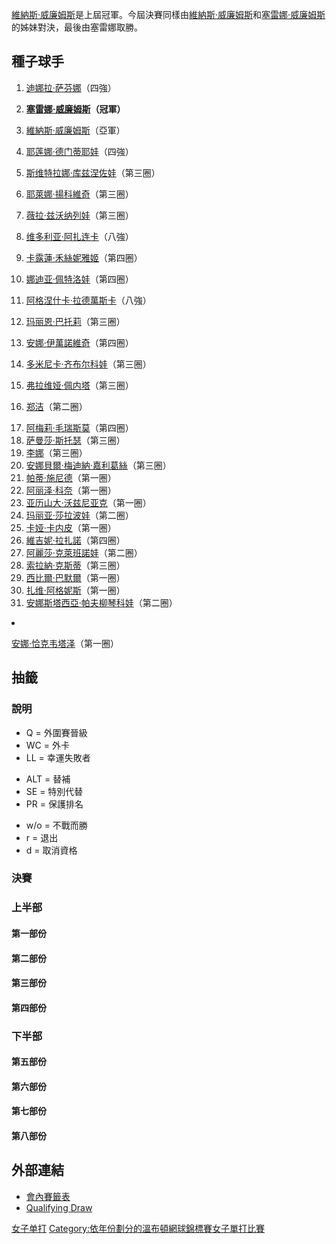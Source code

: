 {{noteTA|T=zh-hans:2009年温布尔登网球锦标赛女子单打比赛;zh-hant:2009年溫布頓網球錦標賽女子單打比賽|G1=Tennis}}
{{main|2009年溫布頓網球錦標賽}}

[[維納斯·威廉姆斯|維納斯·威廉姆斯]]是上屆冠軍。今屆決賽同樣由[[維納斯·威廉姆斯|維納斯·威廉姆斯]]和[[塞雷娜·威廉姆斯|塞雷娜·威廉姆斯]]的姊妹對決，最後由塞雷娜取勝。

== 種子球手 ==
{{col-begin}}
{{col-2}}
# {{flagicon|RUS}} [[迪娜拉·萨芬娜|迪娜拉·萨芬娜]]（四強）
# {{flagicon|USA}} '''[[塞雷娜·威廉姆斯|塞雷娜·威廉姆斯]]（冠軍）'''
# {{flagicon|USA}} [[維納斯·威廉姆斯|維納斯·威廉姆斯]]（亞軍）
# {{flagicon|RUS}} [[耶莲娜·德门蒂耶娃|耶莲娜·德门蒂耶娃]]（四強）
# {{flagicon|RUS}} [[斯维特拉娜·库兹涅佐娃|斯维特拉娜·库兹涅佐娃]]（第三圈）
# {{flagicon|SRB}} [[耶萊娜·揚科維奇|耶萊娜·揚科維奇]]（第三圈）
# {{flagicon|RUS}} [[薇拉·兹沃纳列娃|薇拉·兹沃纳列娃]]（第三圈）
# {{flagicon|BLR}} [[维多利亚·阿扎连卡|维多利亚·阿扎连卡]]（八強）
# {{flagicon|DEN}} [[卡露蓮·禾絲妮雅姬|卡露蓮·禾絲妮雅姬]]（第四圈）
# {{flagicon|RUS}} [[娜迪亚·佩特洛娃|娜迪亚·佩特洛娃]]（第四圈）
# {{flagicon|POL}} [[阿格涅什卡·拉德萬斯卡|阿格涅什卡·拉德萬斯卡]]（八強）
# {{flagicon|FRA}} [[玛丽恩·巴托莉|玛丽恩·巴托莉]]（第三圈）
# {{flagicon|SRB}} [[安娜·伊萬諾維奇|安娜·伊萬諾維奇]]（第四圈）
# {{flagicon|SVK}} [[多米尼卡·齐布尔科娃|多米尼卡·齐布尔科娃]]（第三圈）
# {{flagicon|ITA}} [[弗拉维娅·佩内塔|弗拉维娅·佩内塔]]（第三圈）
# {{flagicon|CHN}} [[郑洁|郑洁]]（第二圈）
{{col-2}}
<ol start="17">
<li> {{flagicon|FRA}} [[阿梅莉·毛瑞斯莫|阿梅莉·毛瑞斯莫]]（第四圈）
<li> {{flagicon|AUS}} [[萨曼莎·斯托瑟|萨曼莎·斯托瑟]]（第三圈）
<li> {{flagicon|CHN}} [[李娜_(网球运动员)|李娜]]（第三圈）
<li> {{flagicon|ESP}} [[安娜貝爾·梅迪納·嘉利葛絲|安娜貝爾·梅迪納·嘉利葛絲]]（第三圈）
<li> {{flagicon|SUI}} [[帕蒂·施尼德|帕蒂·施尼德]]（第一圈）
<li> {{flagicon|FRA}} [[阿丽泽·科奈|阿丽泽·科奈]]（第一圈）
<li> {{flagicon|CAN}} [[亚历山大·沃兹尼亚克|亚历山大·沃兹尼亚克]]（第一圈）
<li> {{flagicon|RUS}} [[玛丽亚·莎拉波娃|玛丽亚·莎拉波娃]]（第二圈）
<li> {{flagicon|EST}} [[卡娅·卡内皮|卡娅·卡内皮]]（第一圈）
<li> {{flagicon|FRA}} [[維吉妮·拉扎諾|維吉妮·拉扎諾]]（第四圈）
<li> {{flagicon|RUS}} [[阿麗莎·克萊班諾娃|阿麗莎·克萊班諾娃]]（第二圈）
<li> {{flagicon|ROU}} [[索拉納·克斯蒂|索拉納·克斯蒂]]（第三圈）
<li> {{flagicon|AUT}} [[西比爾·巴默爾|西比爾·巴默爾]]（第一圈）
<li> {{flagicon|HUN}} [[扎维·阿格妮斯|扎维·阿格妮斯]]（第一圈）
<li> {{flagicon|RUS}} [[安娜斯塔西亞·帕夫柳琴科娃|安娜斯塔西亞·帕夫柳琴科娃]]（第二圈）
<li> {{flagicon|RUS}} [[安娜·恰克韦塔泽|安娜·恰克韦塔泽]]（第一圈）
{{col-end}}

== 抽籤 ==
=== 說明 ===
{{col-begin}}
{{col-3}}
* Q = 外圍賽晉級
* WC = 外卡
* LL = 幸運失敗者
{{col-3}}
* ALT = 替補
* SE = 特別代替
* PR = 保護排名
{{col-3}}
* w/o = 不戰而勝
* r = 退出
* d = 取消資格
{{col-end}}

=== 決賽 ===
{{8TeamBracket-Tennis3
| RD1=八強
| RD2=四強
| RD3=決賽

|team-width=175

| RD1-seed1=1
| RD1-team1='''{{flagicon|RUS}} [[迪娜拉·萨芬娜|萨芬娜]]
| RD1-score1-1=6<sup>5</sup>
| RD1-score1-2='''6
| RD1-score1-3='''6
| RD1-seed2= 
| RD1-team2={{flagicon|GER}} [[萨比娜·利斯基|利斯基]] 
| RD1-score2-1='''7
| RD1-score2-2=4
| RD1-score2-3=1

| RD1-seed3=3
| RD1-team3='''{{flagicon|USA}} [[維納斯·威廉姆斯|V威廉姆斯]]
| RD1-score3-1='''6
| RD1-score3-2='''6
| RD1-score3-3= 
| RD1-seed4=11
| RD1-team4={{flagicon|POL}} [[阿格涅什卡·拉德萬斯卡|拉德萬斯卡]]
| RD1-score4-1=1
| RD1-score4-2=2
| RD1-score4-3= 

| RD1-seed5= 
| RD1-team5={{flagicon|ITA}} [[弗蘭切斯卡·斯基亞沃內|斯齐亚沃尼]]
| RD1-score5-1=2
| RD1-score5-2=2
| RD1-score5-3= 
| RD1-seed6=4
| RD1-team6='''{{flagicon|RUS}} [[耶莲娜·德门蒂耶娃|德门蒂耶娃]]
| RD1-score6-1='''6
| RD1-score6-2='''6
| RD1-score6-3= 

| RD1-seed7=8
| RD1-team7={{flagicon|BLR}} [[维多利亚·阿扎连卡|阿扎连卡]]
| RD1-score7-1=2
| RD1-score7-2=3
| RD1-score7-3= 
| RD1-seed8=2
| RD1-team8='''{{flagicon|USA}} [[塞雷娜·威廉姆斯|S威廉姆斯]]
| RD1-score8-1='''6
| RD1-score8-2='''6
| RD1-score8-3= 

| RD2-seed1=1
| RD2-team1={{flagicon|RUS}} [[迪娜拉·萨芬娜|萨芬娜]]
| RD2-score1-1=1
| RD2-score1-2=0
| RD2-score1-3= 
| RD2-seed2=3
| RD2-team2='''{{flagicon|USA}} [[維納斯·威廉姆斯|V威廉姆斯]]
| RD2-score2-1='''6
| RD2-score2-2='''6
| RD2-score2-3= 

| RD2-seed3=4
| RD2-team3={{flagicon|RUS}} [[耶莲娜·德门蒂耶娃|德门蒂耶娃]]
| RD2-score3-1='''7
| RD2-score3-2=5
| RD2-score3-3=6
| RD2-seed4=2
| RD2-team4='''{{flagicon|USA}} [[塞雷娜·威廉姆斯|S威廉姆斯]]
| RD2-score4-1=6<sup>4</sup>
| RD2-score4-2='''7
| RD2-score4-3='''8

| RD3-seed1=3
| RD3-team1={{flagicon|USA}} [[維納斯·威廉姆斯|V威廉姆斯]]
| RD3-score1-1=6<sup>3</sup>
| RD3-score1-2=2
| RD3-score1-3= 
| RD3-seed2=2
| RD3-team2='''{{flagicon|USA}} [[塞雷娜·威廉姆斯|S威廉姆斯]]
| RD3-score2-1='''7
| RD3-score2-2='''6
| RD3-score2-3= 
}}

=== 上半部 ===
==== 第一部份 ====
{{16TeamBracket-Compact-Tennis3
| RD1=第一圈
| RD2=第二圈
| RD3=第三圈
| RD4=第四圈

| RD1-seed01=1
| RD1-team01='''{{flagicon|RUS}} [[迪娜拉·萨芬娜|萨芬娜]]
| RD1-score01-1='''7
| RD1-score01-2='''6
| RD1-score01-3= 
| RD1-seed02= 
| RD1-team02={{flagicon|ESP}} {{tsl|en|Lourdes Domínguez Lino||L Domínguez Lino}}
| RD1-score02-1=5
| RD1-score02-2=3
| RD1-score02-3= 

| RD1-seed03= 
| RD1-team03={{flagicon|CZE}} [[妮科萊·韋迪紹娃|韋迪紹娃]]
| RD1-score03-1=4
| RD1-score03-2='''7
| RD1-score03-3=4
| RD1-seed04= 
| RD1-team04='''{{flagicon|PAR}} {{tsl|en|Rossana de los Ríos||R de los Ríos}}
| RD1-score04-1='''6
| RD1-score04-2=6<sup>5</sup>
| RD1-score04-3='''6

| RD1-seed05=WC
| RD1-team05='''{{flagicon|GBR}} {{tsl|en|Elena Baltacha||E Baltacha}}
| RD1-score05-1=3
| RD1-score05-2='''6
| RD1-score05-3='''6
| RD1-seed06= 
| RD1-team06={{flagicon|UKR}} [[阿廖娜·邦达连科|邦达连科]]
| RD1-score06-1='''6
| RD1-score06-2=3
| RD1-score06-3=4

| RD1-seed07= 
| RD1-team07='''{{flagicon|BEL}} [[克斯汀·弗利普肯斯|弗利普肯斯]]
| RD1-score07-1='''7
| RD1-score07-2='''6
| RD1-score07-3= 
| RD1-seed08=30
| RD1-team08={{flagicon|HUN}} [[扎维·阿格妮斯|扎维]]
| RD1-score08-1=5
| RD1-score08-2=4
| RD1-score08-3= 

| RD1-seed09=17
| RD1-team09='''{{flagicon|FRA}} [[阿梅莉·毛瑞斯莫|毛瑞斯莫]]
| RD1-score09-1='''6
| RD1-score09-2=4
| RD1-score09-3='''6
| RD1-seed10= 
| RD1-team10={{flagicon|HUN}} [[辛克·美蓮達|美蓮達]]
| RD1-score10-1=1
| RD1-score10-2='''6
| RD1-score10-3=2

| RD1-seed11= 
| RD1-team11='''{{flagicon|SLO}}  [[卡塔琳娜·斯雷博特尼克|斯雷博特尼克]]
| RD1-score11-1=2
| RD1-score11-2='''6
| RD1-score11-3='''6
| RD1-seed12=Q
| RD1-team12={{flagicon|JPN}} [[中村藍子|中村]]
| RD1-score12-1='''6
| RD1-score12-2=3
| RD1-score12-3=3

| RD1-seed13= 
| RD1-team13='''{{flagicon|USA}} [[金久慈|金久慈]]
| RD1-score13-1='''6
| RD1-score13-2='''6
| RD1-score13-3= 
| RD1-seed14= 
| RD1-team14={{flagicon|UKR}} {{tsl|en|Mariya Koryttseva||M Koryttseva}}
| RD1-score14-1=4
| RD1-score14-2=2
| RD1-score14-3= 

| RD1-seed15= 
| RD1-team15={{flagicon|ESP}} {{tsl|en|Nuria Llagostera Vives||N Llagostera Vives}}
| RD1-score15-1='''6
| RD1-score15-2=1
| RD1-score15-3=0
| RD1-seed16=15
| RD1-team16='''{{flagicon|ITA}} [[弗拉维娅·佩内塔|佩内塔]]
| RD1-score16-1=3
| RD1-score16-2='''6
| RD1-score16-3='''6

| RD2-seed01=1
| RD2-team01='''{{flagicon|RUS}} [[迪娜拉·萨芬娜|萨芬娜]]
| RD2-score01-1='''6
| RD2-score01-2='''7
| RD2-score01-3= 
| RD2-seed02= 
| RD2-team02={{flagicon|PAR}} {{tsl|en|Rossana de los Ríos||R de los Ríos}}
| RD2-score02-1=3
| RD2-score02-2=5
| RD2-score02-3= 

| RD2-seed03=WC
| RD2-team03={{flagicon|GBR}} {{tsl|en|Elena Baltacha||E Baltacha}}
| RD2-score03-1=5
| RD2-score03-2=1
| RD2-score03-3= 
| RD2-seed04= 
| RD2-team04='''{{flagicon|BEL}} [[克斯汀·弗利普肯斯|弗利普肯斯]]
| RD2-score04-1='''7
| RD2-score04-2='''6
| RD2-score04-3= 

| RD2-seed05=17
| RD2-team05='''{{flagicon|FRA}} [[阿梅莉·毛瑞斯莫|毛瑞斯莫]]
| RD2-score05-1='''6
| RD2-score05-2='''6
| RD2-score05-3= 
| RD2-seed06= 
| RD2-team06={{flagicon|SLO}}  [[卡塔琳娜·斯雷博特尼克|斯雷博特尼克]]
| RD2-score06-1=3
| RD2-score06-2=3
| RD2-score06-3= 

| RD2-seed07= 
| RD2-team07={{flagicon|USA}} [[金久慈|金久慈]]
| RD2-score07-1=2
| RD2-score07-2=2
| RD2-score07-3= 
| RD2-seed08=15
| RD2-team08='''{{flagicon|ITA}} [[弗拉维娅·佩内塔|佩内塔]]
| RD2-score08-1='''6
| RD2-score08-2='''6
| RD2-score08-3= 

| RD3-seed01=1
| RD3-team01='''{{flagicon|RUS}} [[迪娜拉·萨芬娜|萨芬娜]]
| RD3-score01-1='''7
| RD3-score01-2='''6
| RD3-score01-3= 
| RD3-seed02= 
| RD3-team02={{flagicon|BEL}} [[克斯汀·弗利普肯斯|弗利普肯斯]]
| RD3-score02-1=5
| RD3-score02-2=1
| RD3-score02-3= 

| RD3-seed03=17
| RD3-team03='''{{flagicon|FRA}} [[阿梅莉·毛瑞斯莫|毛瑞斯莫]]
| RD3-score03-1='''7
| RD3-score03-2='''6
| RD3-score03-3= 
| RD3-seed04=15
| RD3-team04={{flagicon|ITA}} [[弗拉维娅·佩内塔|佩内塔]]
| RD3-score04-1=5
| RD3-score04-2=3
| RD3-score04-3= 

| RD4-seed01=1
| RD4-team01='''{{flagicon|RUS}} [[迪娜拉·萨芬娜|萨芬娜]]
| RD4-score01-1=4
| RD4-score01-2='''6
| RD4-score01-3='''6
| RD4-seed02=17
| RD4-team02={{flagicon|FRA}} [[阿梅莉·毛瑞斯莫|毛瑞斯莫]]
| RD4-score02-1='''6
| RD4-score02-2=3
| RD4-score02-3=4
}}

==== 第二部份 ====
{{16TeamBracket-Compact-Tennis3
| RD1=第一圈
| RD2=第二圈
| RD3=第三圈
| RD4=第四圈

| RD1-seed01=9
| RD1-team01='''{{flagicon|DEN}} [[卡露蓮·禾絲妮雅姬|禾絲妮雅姬]] 
| RD1-score01-1=5
| RD1-score01-2='''6
| RD1-score01-3='''6
| RD1-seed02=WC
| RD1-team02={{flagicon|JPN}} [[伊達公子|伊達]]
| RD1-score02-1='''7
| RD1-score02-2=3
| RD1-score02-3=1

| RD1-seed03= 
| RD1-team03={{flagicon|CZE}} [[佩特拉·克維托娃|克維托娃]] 
| RD1-score03-1=4
| RD1-score03-2=4
| RD1-score03-3= 
| RD1-seed04= 
| RD1-team04='''{{flagicon|RUS}} [[玛丽亚·基里连科|基里连科]] 
| RD1-score04-1='''6
| RD1-score04-2='''6
| RD1-score04-3= 

| RD1-seed05=Q
| RD1-team05={{flagicon|ITA}} {{tsl|en|Alberta Brianti||A Brianti}} 
| RD1-score05-1=4
| RD1-score05-2=3
| RD1-score05-3= 
| RD1-seed06= 
| RD1-team06={{flagicon|ITA}} [[塔蒂亞娜·加爾賓|加爾賓]] 
| RD1-score06-1='''6
| RD1-score06-2='''6
| RD1-score06-3= 

| RD1-seed07= 
| RD1-team07={{flagicon|POL}} {{tsl|en|Marta Domachowska||M Domachowska}} 
| RD1-score07-1='''6
| RD1-score07-2=3
| RD1-score07-3=4
| RD1-seed08=20
| RD1-team08='''{{flagicon|ESP}} [[安娜貝爾·梅迪納·嘉利葛絲|梅迪納·嘉利葛絲]] 
| RD1-score08-1=3
| RD1-score08-2='''6
| RD1-score08-3='''6

| RD1-seed09=32
| RD1-team09={{flagicon|RUS}} [[安娜·恰克韦塔泽|恰克韦塔泽]] 
| RD1-score09-1='''6
| RD1-score09-2=6<sup>4</sup>
| RD1-score09-3=2
| RD1-seed10= 
| RD1-team10='''{{flagicon|GER}} [[薩比娜·利斯基|利斯基]] 
| RD1-score10-1=4
| RD1-score10-2='''7
| RD1-score10-3='''6

| RD1-seed11= 
| RD1-team11='''{{flagicon|AUT}} [[派翠西亞·麥耶·阿赫萊特訥|麥耶]] 
| RD1-score11-1='''7
| RD1-score11-2='''6
| RD1-score11-3= 
| RD1-seed12= 
| RD1-team12={{flagicon|GBR}} {{tsl|en|Anne Keothavong||A Keothavong}} 
| RD1-score12-1=5
| RD1-score12-2=2
| RD1-score12-3= 

| RD1-seed13= 
| RD1-team13='''{{flagicon|FRA}} [[保琳·巴曼迪耶|巴曼迪耶]] 
| RD1-score13-1='''6
| RD1-score13-2=1
| RD1-score13-3='''6
| RD1-seed14= 
| RD1-team14={{flagicon|UZB}} {{tsl|en|Akgul Amanmuradova||A Amanmuradova}} 
| RD1-score14-1=4
| RD1-score14-2='''6
| RD1-score14-3=3

| RD1-seed15= 
| RD1-team15={{flagicon|JPN}} [[森上亞希子|森上]] 
| RD1-score15-1=3
| RD1-score15-2=6<sup>1</sup>
| RD1-score15-3= 
| RD1-seed16=5
| RD1-team16='''{{flagicon|RUS}} [[斯维特拉娜·库兹涅佐娃|库兹涅佐娃]] 
| RD1-score16-1='''6
| RD1-score16-2='''7
| RD1-score16-3= 

| RD2-seed01=9
| RD2-team01='''{{flagicon|DEN}} [[卡露蓮·禾絲妮雅姬|禾絲妮雅姬]] 
| RD2-score01-1='''6
| RD2-score01-2='''6
| RD2-score01-3= 
| RD2-seed02= 
| RD2-team02={{flagicon|RUS}} [[玛丽亚·基里连科|基里连科]] 
| RD2-score02-1=0
| RD2-score02-2=4
| RD2-score02-3= 

| RD2-seed03= 
| RD2-team03={{flagicon|ITA}} [[塔蒂亞娜·加爾賓|加爾賓]]
| RD2-score03-1=6<sup>5</sup>
| RD2-score03-2=3
| RD2-score03-3= 
| RD2-seed04=20
| RD2-team04='''{{flagicon|ESP}} [[安娜貝爾·梅迪納·嘉利葛絲|梅迪納·嘉利葛絲]] 
| RD2-score04-1='''7
| RD2-score04-2='''6
| RD2-score04-3= 

| RD2-seed05= 
| RD2-team05=''' {{flagicon|GER}} [[薩比娜·利斯基|利斯基]] 
| RD2-score05-1='''6
| RD2-score05-2='''6
| RD2-score05-3= 
| RD2-seed06= 
| RD2-team06={{flagicon|AUT}} [[派翠西亞·麥耶·阿赫萊特訥|麥耶]] 
| RD2-score06-1=2
| RD2-score06-2=4
| RD2-score06-3= 

| RD2-seed07= 
| RD2-team07={{flagicon|FRA}} [[保琳·巴曼迪耶|巴曼迪耶]] 
| RD2-score07-1=1
| RD2-score07-2=3
| RD2-score07-3= 
| RD2-seed08=5
| RD2-team08='''{{flagicon|RUS}} [[斯维特拉娜·库兹涅佐娃|库兹涅佐娃]] 
| RD2-score08-1='''6
| RD2-score08-2='''6
| RD2-score08-3= 

| RD3-seed01=9
| RD3-team01='''{{flagicon|DEN}} [[卡露蓮·禾絲妮雅姬|禾絲妮雅姬]] 
| RD3-score01-1='''6
| RD3-score01-2='''6
| RD3-score01-3= 
| RD3-seed02=20
| RD3-team02={{flagicon|ESP}} [[安娜貝爾·梅迪納·嘉利葛絲|梅迪納·嘉利葛絲]]
| RD3-score02-1=2
| RD3-score02-2=2
| RD3-score02-3= 

| RD3-seed03= 
| RD3-team03='''{{flagicon|GER}} [[薩比娜·利斯基|利斯基]] 
| RD3-score03-1='''6
| RD3-score03-2='''7
| RD3-score03-3= 
| RD3-seed04=5
| RD3-team04={{flagicon|RUS}} [[斯维特拉娜·库兹涅佐娃|库兹涅佐娃]] 
| RD3-score04-1=2
| RD3-score04-2=5
| RD3-score04-3= 

| RD4-seed01=9
| RD4-team01={{flagicon|DEN}} [[卡露蓮·禾絲妮雅姬|禾絲妮雅姬]] 
| RD4-score01-1=4
| RD4-score01-2=4
| RD4-score01-3= 
| RD4-seed02= 
| RD4-team02='''{{flagicon|GER}} [[薩比娜·利斯基|利斯基]] 
| RD4-score02-1='''6
| RD4-score02-2='''6
| RD4-score02-3= 
}}

==== 第三部份 ====
{{16TeamBracket-Compact-Tennis3
| RD1=第一圈
| RD2=第二圈
| RD3=第三圈
| RD4=第四圈

| RD1-seed01=3
| RD1-team01='''{{flagicon|USA}} [[維納斯·威廉姆斯|V威廉姆斯]]
| RD1-score01-1='''6
| RD1-score01-2='''6
| RD1-score01-3= 
| RD1-seed02= 
| RD1-team02={{flagicon|SUI}} [[Stefanie_Voegele|S Voegele]]
| RD1-score02-1=3
| RD1-score02-2=2
| RD1-score02-3= 

| RD1-seed03=Q
| RD1-team03={{flagicon|LAT}} [[Anastasija_Sevastova|A Sevastova]]
| RD1-score03-1=3
| RD1-score03-2=6<sup>5</sup>
| RD1-score03-3= 
| RD1-seed04= 
| RD1-team04='''{{flagicon|UKR}} [[卡捷琳娜·邦达连科|K邦达连科]]
| RD1-score04-1='''6
| RD1-score04-2='''7
| RD1-score04-3= 

| RD1-seed05= 
| RD1-team05='''{{flagicon|RUS}} [[Ekaterina_Makarova|E Makarova]]
| RD1-score05-1='''7
| RD1-score05-2=2
| RD1-score05-3='''6
| RD1-seed06= 
| RD1-team06={{flagicon|CZE}} [[Barbora_Záhlavová-Strýcová|B Záhlavová-Strýcová]]
| RD1-score06-1=5
| RD1-score06-2='''6
| RD1-score06-3=3

| RD1-seed07= 
| RD1-team07='''{{flagicon|ESP}} [[Carla_Suárez_Navarro|C Suárez Navarro]]
| RD1-score07-1=4
| RD1-score07-2='''6
| RD1-score07-3='''6
| RD1-seed08=25
| RD1-team08={{flagicon|EST}} [[Kaia_Kanepi|K Kanepi]]
| RD1-score08-1='''6
| RD1-score08-2=3
| RD1-score08-3=3

| RD1-seed09=18
| RD1-team09='''{{flagicon|AUS}} [[萨曼莎·斯托瑟|斯托瑟]]
| RD1-score09-1='''6
| RD1-score09-2=6<sup>6</sup>
| RD1-score09-3='''6
| RD1-seed10= 
| RD1-team10={{flagicon|USA}} [[Bethanie_Mattek-Sands|B Mattek-Sands]]
| RD1-score10-1=4
| RD1-score10-2='''7
| RD1-score10-3=2

| RD1-seed11= 
| RD1-team11={{flagicon|AUS}} [[耶蓮娜·杜姬|杜姬]]
| RD1-score11-1='''6
| RD1-score11-2=5
| RD1-score11-3=2
| RD1-seed12=Q
| RD1-team12='''{{flagicon|GER}} [[Tatjana_Malek|T Malek]]
| RD1-score12-1=3
| RD1-score12-2='''7
| RD1-score12-3='''6

| RD1-seed13= 
| RD1-team13='''{{flagicon|ITA}} [[Sara_Errani|S Errani]]
| RD1-score13-1='''7
| RD1-score13-2='''6
| RD1-score13-3= 
| RD1-seed14= 
| RD1-team14={{flagicon|CAN}} [[Stéphanie_Dubois|S Dubois]]
| RD1-score14-1=5
| RD1-score14-2=2
| RD1-score14-3= 

| RD1-seed15= 
| RD1-team15={{flagicon|CZE}} [[Lucie_Hradecká|L Hradecká]]
| RD1-score15-1='''7
| RD1-score15-2=2
| RD1-score15-3=6
| RD1-seed16=13
| RD1-team16='''{{flagicon|SRB}} [[安娜·伊萬諾維奇|伊萬諾維奇]]
| RD1-score16-1=5
| RD1-score16-2='''6
| RD1-score16-3='''8

| RD2-seed01=3
| RD2-team01='''{{flagicon|USA}} [[維納斯·威廉姆斯|V威廉姆斯]]
| RD2-score01-1='''6
| RD2-score01-2='''6
| RD2-score01-3= 
| RD2-seed02= 
| RD2-team02={{flagicon|UKR}} [[卡捷琳娜·邦达连科|K邦达连科]]
| RD2-score02-1=3
| RD2-score02-2=2
| RD2-score02-3= 

| RD2-seed03= 
| RD2-team03={{flagicon|RUS}} [[Ekaterina_Makarova|E Makarova]]
| RD2-score03-1=5
| RD2-score03-2='''6
| RD2-score03-3=1
| RD2-seed04= 
| RD2-team04='''{{flagicon|ESP}} [[Carla_Suárez_Navarro|C Suárez Navarro]]
| RD2-score04-1='''7
| RD2-score04-2=4
| RD2-score04-3='''6

| RD2-seed05=18
| RD2-team05='''{{flagicon|AUS}} [[萨曼莎·斯托瑟|斯托瑟]]
| RD2-score05-1=4
| RD2-score05-2='''7
| RD2-score05-3='''6
| RD2-seed06=Q
| RD2-team06={{flagicon|GER}} [[Tatjana_Malek|T Malek]]
| RD2-score06-1='''6
| RD2-score06-2=6<sup>6</sup>
| RD2-score06-3=4

| RD2-seed07= 
| RD2-team07={{flagicon|ITA}} [[Sara_Errani|S Errani]]
| RD2-score07-1=5
| RD2-score07-2=1
| RD2-score07-3= 
| RD2-seed08=13
| RD2-team08='''{{flagicon|SRB}} [[安娜·伊萬諾維奇|伊萬諾維奇]]
| RD2-score08-1='''7
| RD2-score08-2='''6
| RD2-score08-3= 

| RD3-seed01=3
| RD3-team01='''{{flagicon|USA}} [[維納斯·威廉姆斯|V威廉姆斯]]
| RD3-score01-1='''6
| RD3-score01-2='''6
| RD3-score01-3= 
| RD3-seed02= 
| RD3-team02={{flagicon|ESP}} [[Carla_Suárez_Navarro|C Suárez Navarro]]
| RD3-score02-1=0
| RD3-score02-2=4
| RD3-score02-3= 

| RD3-seed03=18
| RD3-team03={{flagicon|AUS}} [[萨曼莎·斯托瑟|斯托瑟]]
| RD3-score03-1=5
| RD3-score03-2=2
| RD3-score03-3= 
| RD3-seed04=13
| RD3-team04='''{{flagicon|SRB}} [[安娜·伊萬諾維奇|伊萬諾維奇]]
| RD3-score04-1='''7
| RD3-score04-2='''6
| RD3-score04-3= 

| RD4-seed01=3
| RD4-team01='''{{flagicon|USA}} [[維納斯·威廉姆斯|V威廉姆斯]]
| RD4-score01-1='''6
| RD4-score01-2=0
| RD4-score01-3= 
| RD4-seed02=13
| RD4-team02={{flagicon|SRB}} [[安娜·伊萬諾維奇|伊萬諾維奇]]
| RD4-score02-1=1
| RD4-score02-2=1
| RD4-score02-3=r
}}

==== 第四部份 ====
{{16TeamBracket-Compact-Tennis3
| RD1=第一圈
| RD2=第二圈
| RD3=第三圈
| RD4=第四圈

| RD1-seed01=11
| RD1-team01='''{{flagicon|POL}} [[阿格涅什卡·拉德萬斯卡|拉德萬斯卡]]
| RD1-score01-1='''7
| RD1-score01-2='''6
| RD1-score01-3= 
| RD1-seed02= 
| RD1-team02={{flagicon|ESP}} [[María_José_Martínez_Sánchez|MJ Martínez Sánchez]]
| RD1-score02-1=5
| RD1-score02-2=1
| RD1-score02-3= 

| RD1-seed03=WC
| RD1-team03={{flagicon|USA}} [[Alexa_Glatch|A Glatch]]
| RD1-score03-1=4
| RD1-score03-2='''6
| RD1-score03-3=4
| RD1-seed04= 
| RD1-team04='''{{flagicon|CHN}} [[彭帅|彭]]
| RD1-score04-1='''6
| RD1-score04-2=2
| RD1-score04-3='''6

| RD1-seed05= 
| RD1-team05='''{{flagicon|BLR}} [[Olga_Govortsova|O Govortsova]]
| RD1-score05-1=4
| RD1-score05-2='''6
| RD1-score05-3='''6
| RD1-seed06= 
| RD1-team06={{flagicon|UKR}} [[Tatiana_Perebiynis|T Perebiynis]]
| RD1-score06-1='''6
| RD1-score06-2=3
| RD1-score06-3=4

| RD1-seed07= 
| RD1-team07={{flagicon|KAZ}} [[Galina_Voskoboeva|G Voskoboeva]]
| RD1-score07-1=6<sup>5</sup>
| RD1-score07-2=0
| RD1-score07-3= 
| RD1-seed08=19
| RD1-team08='''{{flagicon|CHN}} [[李娜_(网球运动员)|李]]
| RD1-score08-1='''7
| RD1-score08-2='''6
| RD1-score08-3= 

| RD1-seed09=29
| RD1-team09={{flagicon|AUT}} [[西比爾·巴默爾|巴默爾]]
| RD1-score09-1='''6
| RD1-score09-2=4
| RD1-score09-3=2
| RD1-seed10=Q
| RD1-team10='''{{flagicon|USA}} [[Melanie_Oudin|M Oudin]]
| RD1-score10-1=4
| RD1-score10-2='''6
| RD1-score10-3='''6

| RD1-seed11= 
| RD1-team11={{flagicon|ROU}} [[Monica_Niculescu|M Niculescu]]
| RD1-score11-1=1
| RD1-score11-2=0
| RD1-score11-3= 
| RD1-seed12= 
| RD1-team12='''{{flagicon|KAZ}} [[Yaroslava_Shvedova|Y Shvedova]]
| RD1-score12-1='''6
| RD1-score12-2='''6
| RD1-score12-3= 

| RD1-seed13=WC
| RD1-team13={{flagicon|GBR}} [[凱蒂·奧拜恩|奧拜恩]]
| RD1-score13-1=2
| RD1-score13-2='''7
| RD1-score13-3=4
| RD1-seed14= 
| RD1-team14='''{{flagicon|CZE}} [[Iveta_Benešová|I Benešová]]
| RD1-score14-1='''6
| RD1-score14-2=5
| RD1-score14-3='''6

| RD1-seed15= 
| RD1-team15={{flagicon|GER}} [[Julia_Görges|J Görges]]
| RD1-score15-1=4
| RD1-score15-2=6<sup>0</sup>
| RD1-score15-3= 
| RD1-seed16=6
| RD1-team16='''{{flagicon|SRB}} [[耶萊娜·揚科維奇|揚科維奇]]
| RD1-score16-1='''6
| RD1-score16-2='''7
| RD1-score16-3= 

| RD2-seed01=11
| RD2-team01='''{{flagicon|POL}} [[阿格涅什卡·拉德萬斯卡|拉德萬斯卡]]
| RD2-score01-1='''6
| RD2-score01-2=6<sup>6</sup>
| RD2-score01-3='''9
| RD2-seed02= 
| RD2-team02={{flagicon|CHN}} [[彭帅|彭]]
| RD2-score02-1=2
| RD2-score02-2='''7
| RD2-score02-3=7

| RD2-seed03= 
| RD2-team03={{flagicon|BLR}} [[Olga_Govortsova|O Govortsova]]
| RD2-score03-1=4
| RD2-score03-2=2
| RD2-score03-3= 
| RD2-seed04=19
| RD2-team04='''{{flagicon|CHN}} [[李娜_(网球运动员)|李]]
| RD2-score04-1='''6
| RD2-score04-2='''6
| RD2-score04-3= 

| RD2-seed05=Q
| RD2-team05='''{{flagicon|USA}} [[Melanie_Oudin|M Oudin]]
| RD2-score05-1=3
| RD2-score05-2='''6
| RD2-score05-3='''6
| RD2-seed06= 
| RD2-team06={{flagicon|KAZ}} [[Yaroslava_Shvedova|Y Shvedova]]
| RD2-score06-1='''6
| RD2-score06-2=2
| RD2-score06-3=4

| RD2-seed07= 
| RD2-team07={{flagicon|CZE}} [[Iveta_Benešová|I Benešová]]
| RD2-score07-1=1
| RD2-score07-2=3
| RD2-score07-3= 
| RD2-seed08=6
| RD2-team08='''{{flagicon|SRB}} [[耶萊娜·揚科維奇|揚科維奇]]
| RD2-score08-1='''6
| RD2-score08-2='''6;
| RD2-score08-3= 

| RD3-seed01=11
| RD3-team01='''{{flagicon|POL}} [[阿格涅什卡·拉德萬斯卡|拉德萬斯卡]]
| RD3-score01-1='''6
| RD3-score01-2='''7
| RD3-score01-3= 
| RD3-seed02= 19
| RD3-team02={{flagicon|CHN}} [[李娜_(网球运动员)|李]]
| RD3-score02-1=4
| RD3-score02-2=5
| RD3-score02-3= 

| RD3-seed03=Q
| RD3-team03='''{{flagicon|USA}} [[Melanie_Oudin|M Oudin]]
| RD3-score03-1=6<sup>8</sup>
| RD3-score03-2='''7
| RD3-score03-3='''6
| RD3-seed04=6
| RD3-team04={{flagicon|SRB}} [[耶萊娜·揚科維奇|揚科維奇]]
| RD3-score04-1='''7
| RD3-score04-2=5
| RD3-score04-3=2

| RD4-seed01=11
| RD4-team01='''{{flagicon|POL}} [[阿格涅什卡·拉德萬斯卡|拉德萬斯卡]]
| RD4-score01-1='''6
| RD4-score01-2='''7
| RD4-score01-3= 
| RD4-seed02=Q
| RD4-team02={{flagicon|USA}} [[Melanie_Oudin|M Oudin]]
| RD4-score02-1=4
| RD4-score02-2=5
| RD4-score02-3= 
}}

=== 下半部 ===
==== 第五部份 ====
{{16TeamBracket-Compact-Tennis3
| RD1=第一圈
| RD2=第二圈
| RD3=第三圈
| RD4=第四圈          

| RD1-seed01=7
| RD1-team01='''{{flagicon|RUS}} [[薇拉·兹沃纳列娃|兹沃纳列娃]]
| RD1-score01-1='''7
| RD1-score01-2=4
| RD1-score01-3='''6
| RD1-seed02=WC
| RD1-team02={{flagicon|GBR}} [[Georgie_Stoop|G Stoop]]
| RD1-score02-1=6<sup>0</sup>
| RD1-score02-2='''6
| RD1-score02-3=4

| RD1-seed03=WC
| RD1-team03={{flagicon|GBR}} [[Melanie_South|M South]]
| RD1-score03-1=5
| RD1-score03-2=6<sup>5</sup>
| RD1-score03-3= 
| RD1-seed04= 
| RD1-team04='''{{flagicon|FRA}} [[Mathilde_Johansson|M Johansson]]
| RD1-score04-1='''7
| RD1-score04-2='''7
| RD1-score04-3=            

| RD1-seed05= 
| RD1-team05='''{{flagicon|USA}} [[Jill_Craybas|J Craybas]]
| RD1-score05-1='''6
| RD1-score05-2='''7
| RD1-score05-3= 
| RD1-seed06= 
| RD1-team06={{flagicon|BUL}} [[Tsvetana_Pironkova|T Pironkova]]
| RD1-score06-1=4
| RD1-score06-2=5
| RD1-score06-3=      

| RD1-seed07= 
| RD1-team07={{flagicon|AUT}} [[達美拉·柏絲克|柏絲克]]
| RD1-score07-1=0
| RD1-score07-2=1
| RD1-score07-3=r
| RD1-seed08=26
| RD1-team08='''{{flagicon|FRA}} [[Virginie_Razzano|V Razzano]]
| RD1-score08-1='''6
| RD1-score08-2=3
| RD1-score08-3= 

| RD1-seed09=23
| RD1-team09={{flagicon|CAN}} [[亚历山大·沃兹尼亚克|沃兹尼亚克]]
| RD1-score09-1='''6
| RD1-score09-2=4
| RD1-score09-3=4
| RD1-seed10= 
| RD1-team10='''{{flagicon|ITA}} [[Francesca_Schiavone|F Schiavone]]
| RD1-score10-1=4
| RD1-score10-2='''6
| RD1-score10-3='''6

| RD1-seed11=WC
| RD1-team11='''{{flagicon|POR}} [[米雪·拉莎·迪·比圖|拉莎·迪·比圖]]
| RD1-score11-1='''6
| RD1-score11-2='''7
| RD1-score11-3= 
| RD1-seed12=Q
| RD1-team12={{flagicon|CZE}} [[Klára_Zakopalová|K Zakopalová]]
| RD1-score12-1=2
| RD1-score12-2=5
| RD1-score12-3= 

| RD1-seed13= 
| RD1-team13='''{{flagicon|SUI}} [[Timea_Bacsinszky|T Bacsinszky]]
| RD1-score13-1='''6
| RD1-score13-2=4
| RD1-score13-3='''8
| RD1-seed14=Q
| RD1-team14={{flagicon|RUS}} [[Vesna_Manasieva|V Manasieva]]
| RD1-score14-1=1
| RD1-score14-2='''6
| RD1-score14-3=6

| RD1-seed15= 
| RD1-team15={{flagicon|TPE}} [[詹詠然|詹]]
| RD1-score15-1=0
| RD1-score15-2=0
| RD1-score15-3= 
| RD1-seed16=12
| RD1-team16='''{{flagicon|FRA}} [[玛丽恩·巴托莉|巴托莉]]
| RD1-score16-1='''6
| RD1-score16-2='''6
| RD1-score16-3= 

| RD2-seed01=7
| RD2-team01='''{{flagicon|RUS}} [[薇拉·兹沃纳列娃|兹沃纳列娃]]
| RD2-score01-1='''6
| RD2-score01-2='''6
| RD2-score01-3= 
| RD2-seed02= 
| RD2-team02={{flagicon|FRA}} [[Mathilde_Johansson|M Johansson]]
| RD2-score02-1=1
| RD2-score02-2=3
| RD2-score02-3= 

| RD2-seed03= 
| RD2-team03={{flagicon|USA}} [[Jill_Craybas|J Craybas]]
| RD2-score03-1=3
| RD2-score03-2=0
| RD2-score03-3= 
| RD2-seed04=26
| RD2-team04='''{{flagicon|FRA}} [[Virginie_Razzano|V Razzano]]
| RD2-score04-1='''6
| RD2-score04-2='''6
| RD2-score04-3= 

| RD2-seed05= 
| RD2-team05='''{{flagicon|ITA}} [[Francesca_Schiavone|F Schiavone]]
| RD2-score05-1='''7
| RD2-score05-2='''7
| RD2-score05-3= 
| RD2-seed06=WC
| RD2-team06={{flagicon|POR}} [[米雪·拉莎·迪·比圖|拉莎·迪·比圖]]
| RD2-score06-1=6<sup>2</sup>
| RD2-score06-2=6<sup>4</sup>
| RD2-score06-3= 

| RD2-seed07= 
| RD2-team07={{flagicon|SUI}} [[Timea_Bacsinszky|T Bacsinszky]]
| RD2-score07-1=5
| RD2-score07-2=1
| RD2-score07-3= 
| RD2-seed08=12
| RD2-team08='''{{flagicon|FRA}} [[玛丽恩·巴托莉|巴托莉]]
| RD2-score08-1='''7
| RD2-score08-2='''6
| RD2-score08-3= 

| RD3-seed01=7
| RD3-team01={{flagicon|RUS}} [[薇拉·兹沃纳列娃|兹沃纳列娃]]
| RD3-score01-1= 
| RD3-score01-2= 
| RD3-score01-3= 
| RD3-seed02=26
| RD3-team02='''{{flagicon|FRA}} [[Virginie_Razzano|V Razzano]]
| RD3-score02-1=w/o
| RD3-score02-2= 
| RD3-score02-3= 

| RD3-seed03= 
| RD3-team03='''{{flagicon|ITA}} [[Francesca_Schiavone|F Schiavone]]
| RD3-score03-1='''7
| RD3-score03-2='''6
| RD3-score03-3= 
| RD3-seed04=12
| RD3-team04={{flagicon|FRA}} [[玛丽恩·巴托莉|巴托莉]]
| RD3-score04-1=6<sup>5</sup>
| RD3-score04-2=0
| RD3-score04-3= 

| RD4-seed01=26
| RD4-team01={{flagicon|FRA}} [[Virginie_Razzano|V Razzano]]
| RD4-score01-1=2
| RD4-score01-2=6<sup>1</sup>
| RD4-score01-3= 
| RD4-seed02= 
| RD4-team02='''{{flagicon|ITA}} [[Francesca_Schiavone|F Schiavone]]
| RD4-score02-1='''6
| RD4-score02-2='''7
| RD4-score02-3= 
}}

==== 第六部份 ====
{{16TeamBracket-Compact-Tennis3
| RD1=第一圈
| RD2=第二圈
| RD3=第三圈
| RD4=第四圈          

| RD1-seed01=14
| RD1-team01='''{{flagicon|SVK}} [[多米尼卡·齐布尔科娃|齐布尔科娃]]
| RD1-score01-1='''6
| RD1-score01-2=3
| RD1-score01-3='''6
| RD1-seed02= 
| RD1-team02={{flagicon|FRA}} [[Julie_Coin|J Coin]]
| RD1-score02-1=4
| RD1-score02-2='''6
| RD1-score02-3=3

| RD1-seed03= 
| RD1-team03={{flagicon|SLO}} [[Masa_Zec_Peskiric|M Zec Peskiric]]
| RD1-score03-1=3
| RD1-score03-2=3
| RD1-score03-3= 
| RD1-seed04= 
| RD1-team04='''{{flagicon|POL}} [[Urszula_Radwańska|U Radwańska]]
| RD1-score04-1='''6
| RD1-score04-2='''6
| RD1-score04-3= 

| RD1-seed05= 
| RD1-team05={{flagicon|BEL}} [[Yanina_Wickmayer|Y Wickmayer]]
| RD1-score05-1=1
| RD1-score05-2=1
| RD1-score05-3= 
| RD1-seed06= 
| RD1-team06='''{{flagicon|RUS}} [[艾蓮娜·費絲蓮娜|費絲蓮娜]]
| RD1-score06-1='''6
| RD1-score06-2='''6
| RD1-score06-3= 

| RD1-seed07= 
| RD1-team07='''{{flagicon|RUS}} [[菲娜·杜舒芬娜|杜舒芬娜]]
| RD1-score07-1=3
| RD1-score07-2='''6
| RD1-score07-3='''6
| RD1-seed08=22
| RD1-team08={{flagicon|FRA}} [[阿丽泽·科奈|科奈]]
| RD1-score08-1='''6
| RD1-score08-2=0
| RD1-score08-3=4          

| RD1-seed09=27
| RD1-team09='''{{flagicon|RUS}} [[Alisa_Kleybanova|A Kleybanova]]
| RD1-score09-1='''6
| RD1-score09-2='''7
| RD1-score09-3= 
| RD1-seed10=Q
| RD1-team10={{flagicon|KAZ}} [[Sesil_Karatantcheva|S Karatantcheva]]
| RD1-score10-1=2
| RD1-score10-2=5
| RD1-score10-3= 

| RD1-seed11= 
| RD1-team11={{flagicon|CRO}} [[Karolina_Šprem|K Šprem]]
| RD1-score11-1='''6
| RD1-score11-2=5
| RD1-score11-3=3
| RD1-seed12=Q
| RD1-team12='''{{flagicon|RUS}} [[Regina_Kulikova|R Kulikova]]
| RD1-score12-1=4
| RD1-score12-2='''7
| RD1-score12-3='''6
 
| RD1-seed13= 
| RD1-team13='''{{flagicon|FRA}} [[Aravane_Rezaï|A Rezaï]]
| RD1-score13-1='''6
| RD1-score13-2='''6
| RD1-score13-3= 
| RD1-seed14= 
| RD1-team14={{flagicon|JPN}} [[森田步美|森田]]
| RD1-score14-1=2
| RD1-score14-2=2
| RD1-score14-3= 

| RD1-seed15= 
| RD1-team15={{flagicon|RUS}} [[Alla_Kudryavtseva|A Kudryavtseva]]
| RD1-score15-1=4
| RD1-score15-2=1
| RD1-score15-3= 
| RD1-seed16=4
| RD1-team16='''{{flagicon|RUS}} [[耶莲娜·德门蒂耶娃|德门蒂耶娃]]
| RD1-score16-1='''6
| RD1-score16-2='''6
| RD1-score16-3= 

| RD2-seed01=14
| RD2-team01='''{{flagicon|SVK}} [[多米尼卡·齐布尔科娃|齐布尔科娃]]
| RD2-score01-1='''6
| RD2-score01-2='''6
| RD2-score01-3= 
| RD2-seed02= 
| RD2-team02={{flagicon|POL}} [[Urszula_Radwańska|U Radwańska]]
| RD2-score02-1=2
| RD2-score02-2=4
| RD2-score02-3= 

| RD2-seed03= 
| RD2-team03='''{{flagicon|RUS}} [[艾蓮娜·費絲蓮娜|費絲蓮娜]]
| RD2-score03-1='''6
| RD2-score03-2='''6
| RD2-score03-3= 
| RD2-seed04= 
| RD2-team04={{flagicon|RUS}} [[菲娜·杜舒芬娜|杜舒芬娜]]
| RD2-score04-1=3
| RD2-score04-2=4
| RD2-score04-3= 

| RD2-seed05=27
| RD2-team05={{flagicon|RUS}} [[Alisa_Kleybanova|A Kleybanova]]
| RD2-score05-1='''6
| RD2-score05-2=4
| RD2-score05-3=1
| RD2-seed06=Q
| RD2-team06='''{{flagicon|RUS}} [[Regina_Kulikova|R Kulikova]]
| RD2-score06-1=0
| RD2-score06-2='''6
| RD2-score06-3='''6

| RD2-seed07= 
| RD2-team07={{flagicon|FRA}} [[Aravane_Rezaï|A Rezaï]]
| RD2-score07-1=1
| RD2-score07-2=3
| RD2-score07-3= 
| RD2-seed08=4
| RD2-team08='''{{flagicon|RUS}} [[耶莲娜·德门蒂耶娃|德门蒂耶娃]]
| RD2-score08-1='''6
| RD2-score08-2='''6
| RD2-score08-3= 

| RD3-seed01=14
| RD3-team01={{flagicon|SVK}} [[多米尼卡·齐布尔科娃|齐布尔科娃]];
| RD3-score01-1=5
| RD3-score01-2='''6
| RD3-score01-3=4
| RD3-seed02= 
| RD3-team02='''{{flagicon|RUS}} [[艾蓮娜·費絲蓮娜|費絲蓮娜]]
| RD3-score02-1='''7
| RD3-score02-2=4
| RD3-score02-3='''6

| RD3-seed03=Q
| RD3-team03={{flagicon|RUS}} [[Regina_Kulikova|R Kulikova]]
| RD3-score03-1=1
| RD3-score03-2=2
| RD3-score03-3= 
| RD3-seed04=4
| RD3-team04='''{{flagicon|RUS}} [[耶莲娜·德门蒂耶娃|德门蒂耶娃]]
| RD3-score04-1='''6
| RD3-score04-2='''6
| RD3-score04-3= 

| RD4-seed01= 
| RD4-team01={{flagicon|RUS}} [[艾蓮娜·費絲蓮娜|費絲蓮娜]]
| RD4-score01-1=1
| RD4-score01-2=3
| RD4-score01-3= 
| RD4-seed02=4
| RD4-team02='''{{flagicon|RUS}} [[耶莲娜·德门蒂耶娃|德门蒂耶娃]]
| RD4-score02-1='''6
| RD4-score02-2='''6
| RD4-score02-3= 
}}

==== 第七部份 ====
{{16TeamBracket-Compact-Tennis3
| RD1=第一圈
| RD2=第二圈
| RD3=第三圈
| RD4=第四圈
          
| RD1-seed01=8
| RD1-team01='''{{flagicon|BLR}} [[维多利亚·阿扎连卡|阿扎连卡]]
| RD1-score01-1='''6
| RD1-score01-2= 
| RD1-score01-3= 
| RD1-seed02= 
| RD1-team02={{flagicon|FRA}} [[Séverine_Brémond|S Brémond Beltrame]]
| RD1-score02-1=2
| RD1-score02-2=r
| RD1-score02-3= 

| RD1-seed03= 
| RD1-team03={{flagicon|FRA}} [[纳塔莉·德希|德希]]
| RD1-score03-1='''6
| RD1-score03-2=6<sup>0</sup>
| RD1-score03-3=2
| RD1-seed04= 
| RD1-team04='''{{flagicon|ROU}} [[Ioana_Raluca_Olaru|IR Olaru]]
| RD1-score04-1=1
| RD1-score04-2='''7
| RD1-score04-3='''6

| RD1-seed05= 
| RD1-team05={{flagicon|GER}} [[安娜·蓮娜·歌恩菲特|歌恩菲特]]
| RD1-score05-1=2
| RD1-score05-2='''6
| RD1-score05-3=2
| RD1-seed06= 
| RD1-team06='''{{flagicon|IND}} [[萨尼娅·米尔扎|米尔扎]]
| RD1-score06-1='''6
| RD1-score06-2=2
| RD1-score06-3='''6

| RD1-seed07= 
| RD1-team07={{flagicon|ROU}} [[Edina_Gallovits|E Gallovits]]
| RD1-score07-1=5
| RD1-score07-2=1
| RD1-score07-3= 
| RD1-seed08=28
| RD1-team08='''{{flagicon|ROU}} [[Sorana_Cîrstea|S Cîrstea]]
| RD1-score08-1='''7
| RD1-score08-2='''6
| RD1-score08-3= 

| RD1-seed09=24
| RD1-team09='''{{flagicon|RUS}} [[玛丽亚·莎拉波娃|莎拉波娃]]
| RD1-score09-1='''7
| RD1-score09-2='''6
| RD1-score09-3= 
| RD1-seed10=Q
| RD1-team10={{flagicon|UKR}} [[Viktoriya_Kutuzova|V Kutuzova]]
| RD1-score10-1=5
| RD1-score10-2=4
| RD1-score10-3= 

| RD1-seed11= 
| RD1-team11='''{{flagicon|ARG}} [[姬絲拉·杜高|杜高]]
| RD1-score11-1='''6
| RD1-score11-2='''7
| RD1-score11-3= 
| RD1-seed12= 
| RD1-team12={{flagicon|FRA}} [[Stéphanie_Foretz|S Foretz]]
| RD1-score12-1=3
| RD1-score12-2=5
| RD1-score12-3=  

| RD1-seed13= 
| RD1-team13={{flagicon|ITA}} [[Maria_Elena_Camerin|ME Camerin]]
| RD1-score13-1=2
| RD1-score13-2=6<sup>3</sup>
| RD1-score13-3= 
| RD1-seed14= 
| RD1-team14='''{{flagicon|ISR}} [[Shahar_Peer|S Peer]]
| RD1-score14-1='''6
| RD1-score14-2='''7
| RD1-score14-3= 

| RD1-seed15= 
| RD1-team15={{flagicon|BLR}} [[Anastasiya_Yakimova|A Yakimova]]
| RD1-score15-1=1
| RD1-score15-2=1
| RD1-score15-3= 
| RD1-seed16=10
| RD1-team16='''{{flagicon|RUS}} [[娜迪亚·佩特洛娃|佩特洛娃]]
| RD1-score16-1='''6
| RD1-score16-2='''6
| RD1-score16-3= 

| RD2-seed01=8
| RD2-team01='''{{flagicon|BLR}} [[维多利亚·阿扎连卡|阿扎连卡]]
| RD2-score01-1='''6
| RD2-score01-2='''6
| RD2-score01-3= 
| RD2-seed02= 
| RD2-team02={{flagicon|ROU}} [[Ioana_Raluca_Olaru|IR Olaru]]
| RD2-score02-1=0
| RD2-score02-2=0
| RD2-score02-3= 

| RD2-seed03= 
| RD2-team03={{flagicon|IND}} [[萨尼娅·米尔扎|米尔扎]]
| RD2-score03-1=4
| RD2-score03-2=4
| RD2-score03-3= 
| RD2-seed04=28
| RD2-team04='''{{flagicon|ROU}} [[Sorana_Cîrstea|S Cîrstea]]
| RD2-score04-1='''6
| RD2-score04-2='''6
| RD2-score04-3= 

| RD2-seed05=24
| RD2-team05={{flagicon|RUS}} [[玛丽亚·莎拉波娃|莎拉波娃]]
| RD2-score05-1=2
| RD2-score05-2='''6
| RD2-score05-3=4
| RD2-seed06= 
| RD2-team06='''{{flagicon|ARG}} [[姬絲拉·杜高|杜高]]
| RD2-score06-1='''6
| RD2-score06-2=3
| RD2-score06-3='''6

| RD2-seed07= 
| RD2-team07={{flagicon|ISR}} [[Shahar_Peer|S Peer]]
| RD2-score07-1=3
| RD2-score07-2=2
| RD2-score07-3= 
| RD2-seed08=10
| RD2-team08='''{{flagicon|RUS}} [[娜迪亚·佩特洛娃|佩特洛娃]]
| RD2-score08-1='''6
| RD2-score08-2='''6
| RD2-score08-3= 

| RD3-seed01=8
| RD3-team01=''' {{flagicon|BLR}} [[维多利亚·阿扎连卡|阿扎连卡]]
| RD3-score01-1='''7
| RD3-score01-2='''6
| RD3-score01-3= 
| RD3-seed02=28
| RD3-team02={{flagicon|ROU}} [[Sorana_Cîrstea|S Cîrstea]]
| RD3-score02-1=6<sup>2</sup>
| RD3-score02-2=3
| RD3-score02-3= 

| RD3-seed03= 
| RD3-team03={{flagicon|ARG}} [[姬絲拉·杜高|杜高]]
| RD3-score03-1='''6
| RD3-score03-2=3
| RD3-score03-3=4
| RD3-seed04=10
| RD3-team04='''{{flagicon|RUS}} [[娜迪亚·佩特洛娃|佩特洛娃]]
| RD3-score04-1=3
| RD3-score04-2='''6
| RD3-score04-3='''6

| RD4-seed01=8
| RD4-team01='''{{flagicon|BLR}} [[维多利亚·阿扎连卡|阿扎连卡]]
| RD4-score01-1='''7
| RD4-score01-2=2
| RD4-score01-3='''6
| RD4-seed02=10
| RD4-team02={{flagicon|RUS}} [[娜迪亚·佩特洛娃|佩特洛娃]]
| RD4-score02-1=6<sup>5</sup>
| RD4-score02-2='''6
| RD4-score02-3=3
}}

==== 第八部份 ====
{{16TeamBracket-Compact-Tennis3
| RD1=第一圈
| RD2=第二圈
| RD3=第三圈
| RD4=第四圈

| RD1-seed01=16
| RD1-team01='''{{flagicon|CHN}} [[郑洁|郑]]
| RD1-score01-1='''7
| RD1-score01-2='''7
| RD1-score01-3= 
| RD1-seed02= 
| RD1-team02={{flagicon|GER}} [[Kristina_Barrois|K Barrois]]
| RD1-score02-1=6<sup>2</sup>
| RD1-score02-2=6<sup>4</sup>
| RD1-score02-3= 

| RD1-seed03= 
| RD1-team03='''{{flagicon|SVK}} [[达妮埃拉·汉图霍娃|汉图霍娃]]
| RD1-score03-1=3
| RD1-score03-2='''6
| RD1-score03-3='''6
| RD1-seed04=WC
| RD1-team04={{flagicon|GBR}} [[勞拉·羅布森|羅布森]]
| RD1-score04-1='''6
| RD1-score04-2=4
| RD1-score04-3=2

| RD1-seed05= 
| RD1-team05={{flagicon|THA}} [[Tamarine_Tanasugarn|T Tanasugarn]]
| RD1-score05-1=4
| RD1-score05-2=4
| RD1-score05-3= 
| RD1-seed06=Q
| RD1-team06='''{{flagicon|ESP}} [[Arantxa_Parra_Santonja|A Parra Santonja]]
| RD1-score06-1='''6
| RD1-score06-2='''6
| RD1-score06-3= 

| RD1-seed07= 
| RD1-team07='''{{flagicon|JPN}} [[杉山愛|杉山]]
| RD1-score07-1='''6
| RD1-score07-2='''6
| RD1-score07-3= 
| RD1-seed08=21
| RD1-team08={{flagicon|SUI}} [[帕蒂·施尼德|施尼德]]
| RD1-score08-1=4
| RD1-score08-2=4
| RD1-score08-3= 

| RD1-seed09=31
| RD1-team09='''{{flagicon|RUS}} [[Anastasia_Pavlyuchenkova|A Pavlyuchenkova]]
| RD1-score09-1='''6
| RD1-score09-2='''6
| RD1-score09-3= 
| RD1-seed10= 
| RD1-team10={{flagicon|CZE}} [[Petra_Cetkovská|P Cetkovská]]
| RD1-score10-1=2
| RD1-score10-2=2
| RD1-score10-3= 

| RD1-seed11= 
| RD1-team11='''{{flagicon|ITA}} [[Roberta_Vinci|R Vinci]]
| RD1-score11-1='''6
| RD1-score11-2='''6
| RD1-score11-3= 
| RD1-seed12= 
| RD1-team12={{flagicon|SVK}} [[Magdaléna_Rybáriková|M Rybáriková]]
| RD1-score12-1=2
| RD1-score12-2=2
| RD1-score12-3= 

| RD1-seed13= 
| RD1-team13={{flagicon|CZE}} [[露絲·莎法洛法|莎法洛法]]
| RD1-score13-1=3
| RD1-score13-2='''6
| RD1-score13-3=3
| RD1-seed14= 
| RD1-team14='''{{flagicon|SVK}} [[Jarmila_Groth|J Groth]]
| RD1-score14-1='''6
| RD1-score14-2=3
| RD1-score14-3='''6

| RD1-seed15=Q
| RD1-team15={{flagicon|POR}} [[Neuza_Silva|N Silva]]
| RD1-score15-1=1
| RD1-score15-2=5
| RD1-score15-3= 
| RD1-seed16=2
| RD1-team16='''{{flagicon|USA}} [[塞雷娜·威廉姆斯|S威廉姆斯]]
| RD1-score16-1='''6
| RD1-score16-2='''7
| RD1-score16-3= 

| RD2-seed01=16
| RD2-team01={{flagicon|CHN}} [[郑洁|郑]]
| RD2-score01-1=3
| RD2-score01-2=5
| RD2-score01-3= 
| RD2-seed02= 
| RD2-team02='''{{flagicon|SVK}} [[达妮埃拉·汉图霍娃|汉图霍娃]]
| RD2-score02-1='''6
| RD2-score02-2='''7
| RD2-score02-3= 

| RD2-seed03=Q
| RD2-team03={{flagicon|ESP}} [[Arantxa_Parra_Santonja|A Parra Santonja]]
| RD2-score03-1=6<sup>5</sup>
| RD2-score03-2=3
| RD2-score03-3= 
| RD2-seed04= 
| RD2-team04='''{{flagicon|JPN}} [[杉山愛|杉山]]
| RD2-score04-1='''7
| RD2-score04-2='''6
| RD2-score04-3= 

| RD2-seed05=31
| RD2-team05={{flagicon|RUS}} [[Anastasia_Pavlyuchenkova|A Pavlyuchenkova]]
| RD2-score05-1=4
| RD2-score05-2=6<sup>6</sup>
| RD2-score05-3= 
| RD2-seed06= 
| RD2-team06='''{{flagicon|ITA}} [[Roberta_Vinci|R Vinci]]
| RD2-score06-1='''6
| RD2-score06-2='''7
| RD2-score06-3= 

| RD2-seed07= 
| RD2-team07={{flagicon|SVK}} [[Jarmila_Groth|J Groth]]
| RD2-score07-1=2
| RD2-score07-2=1
| RD2-score07-3= 
| RD2-seed08=2
| RD2-team08='''{{flagicon|USA}} [[塞雷娜·威廉姆斯|S威廉姆斯]]
| RD2-score08-1='''6
| RD2-score08-2='''6
| RD2-score08-3= 

| RD3-seed01= 
| RD3-team01='''{{flagicon|SVK}} [[达妮埃拉·汉图霍娃|汉图霍娃]]
| RD3-score01-1='''6
| RD3-score01-2='''6
| RD3-score01-3= 
| RD3-seed02= 
| RD3-team02={{flagicon|JPN}} [[杉山愛|杉山]]
| RD3-score02-1=4
| RD3-score02-2=3
| RD3-score02-3= 

| RD3-seed03= 
| RD3-team03={{flagicon|ITA}} [[Roberta_Vinci|R Vinci]]
| RD3-score03-1=3
| RD3-score03-2=4
| RD3-score03-3= 
| RD3-seed04=2
| RD3-team04='''{{flagicon|USA}} [[塞雷娜·威廉姆斯|S威廉姆斯]]
| RD3-score04-1='''6
| RD3-score04-2='''6
| RD3-score04-3= 

| RD4-seed01= 
| RD4-team01={{flagicon|SVK}} [[达妮埃拉·汉图霍娃|汉图霍娃]]
| RD4-score01-1=3
| RD4-score01-2=1
| RD4-score01-3= 
| RD4-seed02=2
| RD4-team02='''{{flagicon|USA}} [[塞雷娜·威廉姆斯|S威廉姆斯]]
| RD4-score02-1='''6
| RD4-score02-2='''6
| RD4-score02-3= 
}}

== 外部連結 ==
* [https://web.archive.org/web/20090710210120/http://www.sonyericssonwtatour.com/SEWTATour-Archive/posting/2009/904/MDS.pdf 會內賽籤表]
* [https://web.archive.org/web/20090617045216/http://www.wimbledon.org/en_GB/scores/draws/us/index.html Qualifying Draw]

[[Category:2009年温布尔登网球锦标赛|女子单打]]
[[Category:依年份劃分的溫布頓網球錦標賽女子單打比賽|Category:依年份劃分的溫布頓網球錦標賽女子單打比賽]]